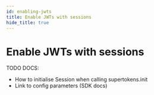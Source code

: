 ```yaml
---
id: enabling-jwts
title: Enable JWTs with sessions
hide_title: true
---
```


# Enable JWTs with sessions

TODO DOCS:
- How to initialise Session when calling supertokens.init
- Link to config parameters (SDK docs)